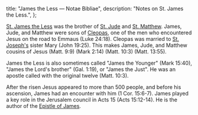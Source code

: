   title: "James the Less — Notae Bibliae",
  description: "Notes on St. James the Less.",
};

<Initial text="James the Less"/>

[St. James the Less](/glossary/names#jude) was the brother of [St. Jude](/people/saints/jude) and [St. Matthew](/people/saints/matthew). James, Jude, and Matthew were sons of [Cleopas](/glossary/names#cleopas), one of the men who encountered Jesus on the road to Emmaus (Luke 24:18). Cleopas was married to [St. Joseph's](/people/saints/joseph) sister Mary (John 19:25). This makes James, Jude, and Matthew cousins of Jesus (Matt. 9:9) (Mark 2:14) (Matt. 10:3) (Matt. 13:55).

James the Less is also sometimes called "James the Younger" (Mark 15:40), "James the Lord's brother" (Gal. 1:19), or "James the Just". He was an apostle called with the original twelve (Matt. 10:3).

After the risen Jesus appeared to more than 500 people, and before his ascension, James had an encounter with him (1 Cor. 15:6-7). James played a key role in the Jerusalem council in Acts 15 (Acts 15:12-14). He is the author of the [Epistle of James](/bible/new-testament/epistles/james).
